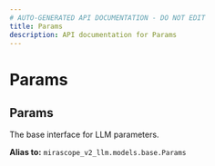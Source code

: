 ```yaml
---
# AUTO-GENERATED API DOCUMENTATION - DO NOT EDIT
title: Params
description: API documentation for Params
---
```


# Params

## <ApiType type="Alias" path="models/anthropic/Params" symbolName="Params" /> Params

The base interface for LLM parameters.


**Alias to:** `mirascope_v2_llm.models.base.Params`
